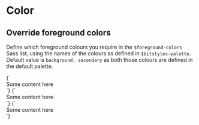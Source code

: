 
<Meta title="Utilities/Color" />

# Color

## Override foreground colors

Define which foreground colours you require in the `$foreground-colors` Sass list, using the names of the colours as defined in `$bitstyles-palette`. Default value is `background, secondary` as both those colours are defined in the default palette.

<Canvas>
  <Story name="Brand 1">
    {`
      <div class="u-fg--brand-1">Some content here</div>
    `}
  </Story>
  <Story name="Brand 2">
    {`
      <div class="u-fg--brand-2">Some content here</div>
    `}
  </Story>
  <Story name="Warning">
    {`
      <div class="u-fg--warning">Some content here</div>
    `}
  </Story>
</Canvas>
